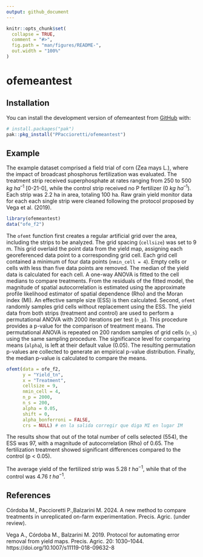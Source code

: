 ```yaml
---
output: github_document
---
```


<!-- README.md is generated from README.Rmd. Please edit that file -->

```r
knitr::opts_chunk$set(
  collapse = TRUE,
  comment = "#>",
  fig.path = "man/figures/README-",
  out.width = "100%"
)
```

# ofemeantest

<!-- badges: start -->
<!-- badges: end -->

## Installation

You can install the development version of ofemeantest from [GitHub](https://github.com/) with:

``` r
# install.packages("pak")
pak::pkg_install("PPaccioretti/ofemeantest")
```

## Example

The example dataset comprised a field trial of corn (Zea mays L.), where the
impact of broadcast phosphorus fertilization was evaluated. The treatment strip
received superphosphate at rates ranging from 250 to 500 $kg~ha^{–1}$ [0-21-0],
while the control strip received no P fertilizer (0 $kg~ha^{–1}$).
Each strip was 2.2 ha in area, totaling 100 ha. Raw grain yield monitor data 
for each each single strip were cleaned following the protocol proposed by 
Vega et al. (2019).


```r
library(ofemeantest)
data("ofe_f2")
```

The `ofemt` function first creates a regular artificial grid over the area, 
including the strips to be analyzed. The grid spacing (`cellsize`) was set 
to 9 m. This grid overlaid the point data from the yield map, assigning
each georeferenced data point to a corresponding grid cell. Each grid cell 
contained a minimum of four data points (`nmin_cell = 4`). Empty cells or cells
with less than five data points are removed. The median of the yield
data is calculated for each cell. 
A one-way ANOVA is fitted to the cell medians to compare treatments.
From the residuals of the fitted model, the magnitude of spatial 
autocorrelation is estimated using the approximate profile likelihood 
estimator of spatial dependence (Rho) and the Moran index (MI). An effective
sample size (ESS) is then calculated.
Second, `ofemt` randomly samples grid cells without replacement using the ESS.
The yield data from both strips (treatment and control) are used to perform 
a permutational ANOVA with 2000 iterations per test (`n_p`).
This procedure provides a p-value for the comparison of treatment means. 
The permutational ANOVA is repeated on 200 random samples of grid cells (`n_s`)
using the same sampling procedure. The significance level for comparing means
(`alpha`), is left at their default value (0.05). The resulting permutation
p-values are collected to generate an empirical p-value distribution. 
Finally, the median p-value is calculated to compare the means.

```r
ofemt(data = ofe_f2,
      y = "Yield_tn",
      x = "Treatment",
      cellsize = 9,
      nmin_cell = 4,
      n_p = 2000,
      n_s = 200,
      alpha = 0.05,
      shift = 0,
      alpha_bonferroni = FALSE,
      crs = NULL) # en la salida corregir que diga MI en lugar IM

```

The results show that out of the total number of cells selected (554), the ESS 
was 97, with a magnitude of autocorrelation (Rho) of 0.65. The fertilization
treatment showed significant differences compared to the control (p < 0.05).

The average yield of the fertilized strip was 5.28 $t~ha^{-1}$, while that of the
control was 4.76 $t~ha^{-1}$.


## References
Córdoba M., Paccioretti P.,Balzarini M. 2024. A new method to compare treatments
in unreplicated on-farm experimentation. Precis. Agric. (under review). 

Vega A., Córdoba M., Balzarini M. 2019. Protocol for automating error removal
from yield maps. Precis. Agric. 20: 1030–1044. 
https://doi.org/10.1007/s11119-018-09632-8
